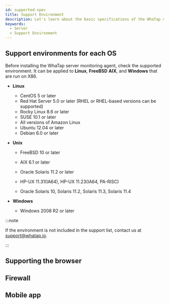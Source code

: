 ```yaml
---
id: supported-spec
title: Support Environment
description: Let's learn about the basic specifications of the WhaTap monitoring service.
keywords:
  - Server
  - Support Environment
---
```


## Support environments for each OS

Before installing the WhaTap server monitoring agent, check the supported environment. It can be applied to **Linux**, **FreeBSD** **AIX**, and **Windows** that are run on X86.

- **Linux**

  - CentOS 5 or later
  - Red Hat Server 5.0 or later (RHEL or RHEL-based versions can be supported)
  - Rocky Linux 8.6 or later
  - SUSE 10.1 or later
  - All versions of Amazon Linux 
  - Ubuntu 12.04 or later
  - Debian 6.0 or later

- **Unix**

  - FreeBSD 10 or later

  - AIX 6.1 or later

  - Oracle Solaris 11.2 or later

  - HP-UX 11.31(IA64), HP-UX 11.23(IA64, PA-RISC)

  - Oracle Solaris 10, Solaris 11.2, Solaris 11.3, Solaris 11.4

- **Windows**

  - Windows 2008 R2 or later

:::note

If the environment is not included in the support list, contact us at support@whatap.io.

:::

## Supporting the browser


<Supportedbrowser />

## Firewall


<Proxy />

## Mobile app


<Mobileapp />
